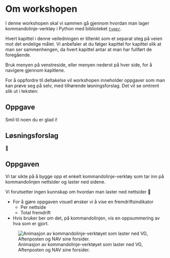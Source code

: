 # Om workshopen {.unnumbered}

I denne workshopen skal vi sammen gå gjennom hvordan man lager
kommandolinje-verktøy i Python med biblioteket
[`typer`](https://typer.tiangolo.com/).

Hvert kapittel i denne veiledningen er tiltenkt som et separat steg på veien mot
det endelige målet. Vi anbefaler at du følger kapittel for kapittel slik at man
ser sammenhengen, da hvert kapittel antar at man har fullført de foregående.

Bruk menyen på venstreside, eller menyen nederst på hver side, for å navigere
gjennom kapitlene.

For å oppfordre til deltakelse vil workshopen inneholder oppgaver som man
kan prøve seg på selv, med tilhørende løsningsforslag. Det vil se omtrent slik
ut i teksten:

::: {.callout-tip}
## Oppgave
Smil til noen du er glad i!
:::

::: {.callout-note collapse="true"}
## Løsningsforslag
🤩
:::

## Oppgaven
Vi tar sikte på å bygge opp et enkelt kommandolinje-verktøy som tar inn på
kommandolinjen nettsider og laster ned sidene. 

::: {.column-margin}
Vi forutsetter ingen kunnskap om hvordan man laster ned nettsider 🙌
:::

- For å gjøre oppgaven visuell ønsker vi å vise en fremdriftsindikator
  - Per nettside
  - Total fremdrift 
- Hvis bruker ber om det, på kommandolinjen, vis en oppsummering av hva som er
gjort.

![Animasjon av kommandolinje-verktøyet som laster ned VG, Aftenposten og NAV
sine forsider.](./assets/cli_workshop.gif)
